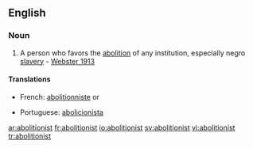 ==English==

===Noun===
{{en-noun}}

#A person who favors the [[abolition]] of any institution, especially negro [[slavery]] - [[Webster 1913]]

====Translations====
{{trans-top}}
*French: [[abolitionniste]] {{m}} or {{f}}
{{trans-mid}}
*Portuguese: [[abolicionista]]
{{trans-bottom}}

[[ar:abolitionist]]
[[fr:abolitionist]]
[[io:abolitionist]]
[[sv:abolitionist]]
[[vi:abolitionist]]
[[tr:abolitionist]]